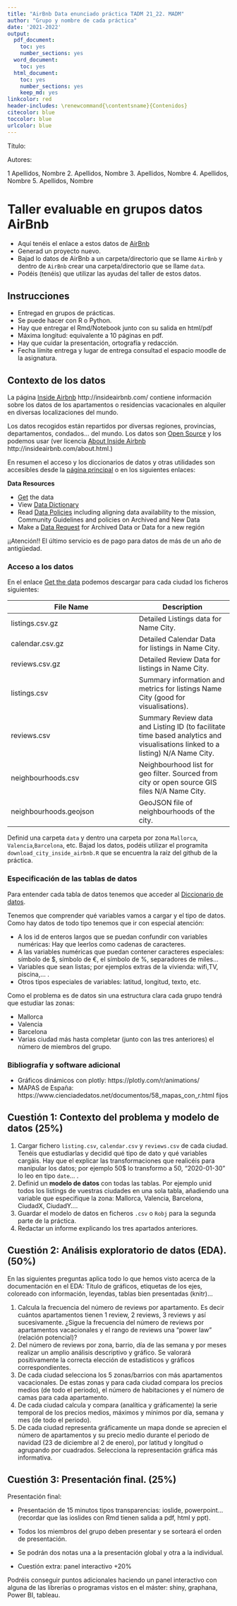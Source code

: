 ```yaml
---
title: "AirBnb Data enunciado práctica TADM 21_22. MADM"
author: "Grupo y nombre de cada práctica"
date: '2021-2022'
output:
  pdf_document:
    toc: yes
    number_sections: yes
  word_document:
    toc: yes
  html_document: 
    toc: yes
    number_sections: yes
    keep_md: yes
linkcolor: red
header-includes: \renewcommand{\contentsname}{Contenidos}
citecolor: blue
toccolor: blue
urlcolor: blue
---
```



Título:

Autores:
 

 
1  Apellidos, Nombre
2. Apellidos, Nombre 
3. Apellidos, Nombre
4. Apellidos, Nombre
5. Apellidos, Nombre

# Taller evaluable en grupos datos AirBnb


* Aquí tenéis el enlace a estos datos de [AirBnb](http://insideairbnb.com/get-the-data.html)
* Generad  un proyecto nuevo. 
* Bajad lo datos de AirBnb a un carpeta/directorio que se llame `AirBnb` y dentro de `AirBnb` crear una carpeta/directorio que se llame `data`.
* Podéis (tenéis) que  utilizar las ayudas del taller de estos datos.




## Instrucciones

* Entregad en grupos de prácticas.
* Se puede hacer con R o Python.
* Hay que entregar el Rmd/Notebook junto con su salida en html/pdf
* Máxima longitud: equivalente a 10 páginas en pdf.
* Hay que cuidar la presentación, ortografía y redacción.
* Fecha límite entrega y lugar de entrega consultad el espacio moodle de la asignatura.

## Contexto de los datos 

La página [Inside Airbnb](http://insideairbnb.com/) http://insideairbnb.com/ contiene  información sobre los datos de los apartamentos o residencias vacacionales en alquiler en diversas localizaciones del mundo.

Los datos recogidos están repartidos por diversas regiones, provincias, departamentos, condados... del mundo. Los datos son [Open Source](https://www.redhat.com/es/topics/open-source/what-is-open-source) y los podemos usar (ver licencia [About Inside Airbnb](/http://insideairbnb.com/about.html)  http://insideairbnb.com/about.html.)

En resumen el acceso y  los diccionarios de datos y otras utilidades son  accesibles desde la [página principal](http://insideairbnb.com/get-the-data.html) o en los siguientes enlaces:


**Data Resources**

* [Get](http://insideairbnb.com/get-the-data.html) the data
* View [Data Dictionary](https://docs.google.com/spreadsheets/d/1iWCNJcSutYqpULSQHlNyGInUvHg2BoUGoNRIGa6Szc4/edit#gid=982310896)
* Read [Data Policies](http://insideairbnb.com/data-policies.html) including aligning data availability to the mission, Community Guidelines and policies on Archived and New Data
* Make a [Data Request](http://insideairbnb.com/data-requests.html) for Archived Data or Data for a new región


¡¡Atención!! El último servicio es de pago para datos de más de un año de antigüedad.


### Acceso a los datos

En el enlace  [Get the data](http://insideairbnb.com/get-the-data.html) podemos descargar para cada ciudad los ficheros siguientes:


| File Name |	Description| 
----------------|------------| 
| listings.csv.gz |	Detailed Listings data for Name City.| 
| calendar.csv.gz |	Detailed Calendar Data for listings in Name City.| 
| reviews.csv.gz 	| Detailed Review Data for listings in Name City.| 
| listings.csv 	  | Summary information and metrics for listings Name City (good for visualisations).| 
| reviews.csv 	| Summary Review data and Listing ID (to facilitate time based analytics and visualisations linked to a listing) N/A 	Name City.| 
| neighbourhoods.csv |	Neighbourhood list for geo filter. Sourced from city or open source GIS files N/A 	Name City. |  	
| neighbourhoods.geojson |	GeoJSON file of neighbourhoods of the city.| 


Definid una carpeta `data` y dentro una carpeta por zona `Mallorca`, `Valencia`,`Barcelona`, etc. Bajad los datos, podéis utilizar el programita `download_city_inside_airbnb.R` que se encuentra  la raíz del  github de la práctica.

###  Especificación de las tablas de  datos

Para entender cada tabla de datos tenemos que acceder al [Diccionario de datos](https://docs.google.com/spreadsheets/d/1iWCNJcSutYqpULSQHlNyGInUvHg2BoUGoNRIGa6Szc4/edit#gid=982310896).

Tenemos que comprender qué variables vamos a cargar y el tipo de datos. Como hay datos de todo tipo tenemos que ir con especial atención:


* A los id de enteros largos que se puedan confundir con variables numéricas: Hay que leerlos como cadenas de caracteres.
* A las variables numéricas que puedan contener caracteres especiales: símbolo de \$, símbolo de \€, el símbolo de \%, separadores de miles...
* Variables que sean listas; por ejemplos extras de la vivienda: wifi,TV, piscina,... .
* Otros tipos especiales de variables: latitud, longitud, texto, etc. 





Como  el problema es de datos  sin  una estructura clara cada grupo tendrá que estudiar las zonas:

* Mallorca
* Valencia
* Barcelona
* Varias ciudad más hasta completar (junto con las tres anteriores) el número de miembros del grupo.


### Bibliografía y software adicional 


* Gráficos dinámicos con plotly:  https://plotly.com/r/animations/
* MAPAS de España: https://www.cienciadedatos.net/documentos/58_mapas_con_r.html fijos




## Cuestión 1:  Contexto del problema y modelo de datos  (25%)

1. Cargar fichero `listing.csv`, `calendar.csv` y `reviews.csv` de cada ciudad. Tenéis que estudiarlas y decidid qué tipo de dato y qué variables cargáis. Hay que el explicar las transformaciones que realicéis para manipular los datos; por ejemplo 50$ lo transformo a 50, "2020-01-30" lo leo en tipo `date`... .
2. Definid un **modelo de datos** con todas las tablas. Por ejemplo unid todos los listings  de  vuestras ciudades en una sola tabla, añadiendo una variable que especifique la zona:  Mallorca, Valencia, Barcelona, CiudadX, CiudadY....
3. Guardar el modelo de datos en ficheros `.csv` o `Robj` para la  segunda parte de la práctica.
4. Redactar un informe explicando los tres apartados anteriores.





## Cuestión 2: Análisis exploratorio de datos (EDA). (50%)

En las siguientes preguntas aplica todo lo que hemos visto  acerca de la documentación en el EDA: Título de gráficos,  etiquetas de los ejes, coloreado con información, leyendas, tablas bien presentadas (knitr)...

1. Calcula la frecuencia del número de reviews por apartamento. Es decir cuántos apartamentos tienen 1 review, 2 reviews, 3 reviews y así sucesivamente. ¿Sigue la frecuencia del número de reviews por apartamentos  vacacionales  y el rango de reviews  una "power law" (relación potencial)?
1. Del número de reviews por zona, barrio, día de las semana y por meses realizar un amplio análisis descriptivo y  gráfico. Se valorará positivamente la correcta elección de  estadísticos y gráficos correspondientes.
1. De cada ciudad selecciona los 5 zonas/barrios con más apartamentos vacacionales. De estas zonas y para cada ciudad compara los precios medios (de todo el periodo), el número de habitaciones y el número de camas para cada apartamento.
1. De cada ciudad calcula y compara (analítica y gráficamente)  la serie temporal de los   precios medios, máximos y mínimos por día, semana y mes  (de todo el periodo).
1. De cada ciudad representa gráficamente un mapa donde se aprecien el número de apartamentos y su precio medio durante el periodo de navidad (23 de diciembre al 2 de enero), por latitud y longitud o agrupando por cuadrados. Selecciona la representación gráfica más informativa.


## Cuestión 3: Presentación final. (25%)



Presentación final:

* Presentación de 15 minutos  tipos transparencias: ioslide, powerpoint... (recordar que las ioslides con Rmd tienen salida a pdf, html y ppt).
* Todos los miembros del grupo deben presentar y se sorteará el orden de presentación.
* Se podrán dos notas una a la presentación global y otra a la individual.


* Cuestión extra: panel interactivo +20\%

Podréis conseguir puntos adicionales haciendo un panel interactivo con alguna de las librerías o programas vistos en el máster: shiny, graphana, Power BI, tableau.


